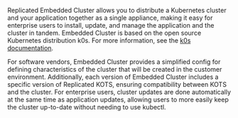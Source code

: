 Replicated Embedded Cluster allows you to distribute a Kubernetes cluster and your application together as a single appliance, making it easy for enterprise users to install, update, and manage the application and the cluster in tandem. Embedded Cluster is based on the open source Kubernetes distribution k0s. For more information, see the [k0s documentation](https://docs.k0sproject.io/stable/).

For software vendors, Embedded Cluster provides a simplified config for defining characteristics of the cluster that will be created in the customer environment. Additionally, each version of Embedded Cluster includes a specific version of Replicated KOTS, ensuring compatibility between KOTS and the cluster. For enterprise users, cluster updates are done automatically at the same time as application updates, allowing users to more easily keep the cluster up-to-date without needing to use kubectl.